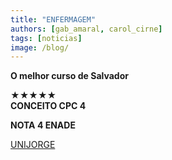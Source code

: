 ```yaml
---
title: "ENFERMAGEM"
authors: [gab_amaral, carol_cirne]
tags: [noticias]
image: /blog/
---
```


**O melhor curso de Salvador**

★★★★★  
**CONCEITO CPC 4**

**NOTA 4 ENADE**

[UNIJORGE](https://www.instagram.com/p/DJScbfAxO-Q/?igsh=ajVrcWp6a3FhcGNk)